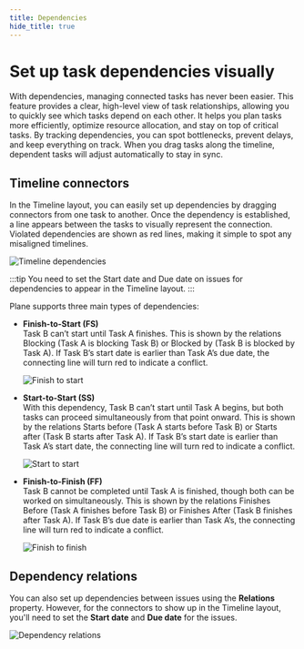 ```yaml
---
title: Dependencies
hide_title: true
---
```



<div className="tag-wrapper">
 <h1>Set up task dependencies visually</h1>
<Tags 
  tags={[ 
    { name: "Pro", additionalClass: "pro" },
    { name: "Business", additionalClass: "business" }
  ]} 
 />
</div>

With dependencies, managing connected tasks has never been easier. This feature provides a clear, high-level view of task relationships, allowing you to quickly see which tasks depend on each other. It helps you plan tasks more efficiently, optimize resource allocation, and stay on top of critical tasks. By tracking dependencies, you can spot bottlenecks, prevent delays, and keep everything on track. When you drag tasks along the timeline, dependent tasks will adjust automatically to stay in sync.


## Timeline connectors
In the Timeline layout, you can easily set up dependencies by dragging connectors from one task to another. Once the dependency is established, a line appears between the tasks to visually represent the connection. Violated dependencies are shown as red lines, making it simple to spot any misaligned timelines.

![Timeline dependencies](https://media.docs.plane.so/issues/timeline-dependencies.webp#center)

:::tip
You need to set the Start date and Due date on issues for dependencies to appear in the Timeline layout.
:::

Plane supports three main types of dependencies:

- **Finish-to-Start (FS)**   
  Task B can’t start until Task A finishes. This is shown by the relations Blocking (Task A is blocking Task B) or Blocked by (Task B is  blocked by Task A). If Task B’s start date is earlier than Task A’s due date, the connecting line will turn red to indicate a conflict. 

  ![Finish to start](https://media.docs.plane.so/issues/finish-to-start.webp#center)

- **Start-to-Start (SS)**  
  With this dependency, Task B can’t start until Task A begins, but both tasks can proceed simultaneously from that point onward. This is shown by the relations Starts before (Task A starts before Task B) or Starts after (Task B starts after Task A). If Task B’s start date is earlier than Task A’s start date, the connecting line will turn red to indicate a conflict. 

  ![Start to start](https://media.docs.plane.so/issues/start-to-start.webp#center)

- **Finish-to-Finish (FF)**  
  Task B cannot be completed until Task A is finished, though both can be worked on simultaneously. This is shown by the relations Finishes Before (Task A finishes before Task B) or Finishes After (Task B finishes after Task A). If Task B’s due date is earlier than Task A’s, the connecting line will turn red to indicate a conflict.

  ![Finish to finish](https://media.docs.plane.so/issues/finish-to-finish.webp#center)

## Dependency relations

You can also set up dependencies between issues using the **Relations** property. However, for the connectors to show up in the Timeline layout, you'll need to set the **Start date** and **Due date** for the issues.

![Dependency relations](https://media.docs.plane.so/issues/dependency-relations.webp#center)


